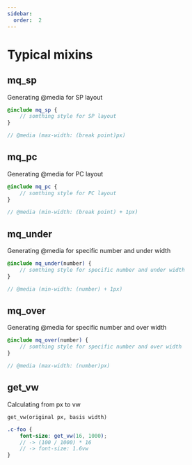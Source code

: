 ```yaml
---
sidebar:
  order:  2
---
```


# Typical mixins

## mq_sp

Generating @media for SP layout

```scss
@include mq_sp {
    // somthing style for SP layout
}

// @media (max-width: (break point)px)
```

## mq_pc

Generating @media for PC layout

```scss
@include mq_pc {
    // somthing style for PC layout
}

// @media (min-width: (break point) + 1px)
```

## mq_under

Generating @media for specific number and under width

```scss
@include mq_under(number) {
    // somthing style for specific number and under width
}

// @media (min-width: (number) + 1px)
```

## mq_over

Generating @media for specific number and over width

```scss
@include mq_over(number) {
    // somthing style for specific number and over width
}

// @media (max-width: (number)px)
```

## get_vw

Calculating from px to vw

`get_vw(original px, basis width)`

```scss
.c-foo {
    font-size: get_vw(16, 1000);
    // -> (100 / 1000) * 16
    // -> font-size: 1.6vw
}
```
